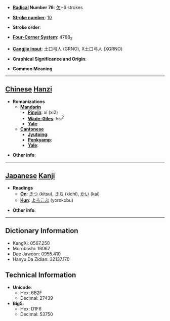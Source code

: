 * '''[[Wiktionary:Chinese radical index| Radical]] Number 76''': [[Wiktionary:Chinese radical index 欠|欠]]+6 strokes

* '''[[Wiktionary:Chinese total strokes index|Stroke number]]''': [[Wiktionary:Chinese total strokes index 10|10]]

* '''Stroke order''': 

* '''[[Wiktionary:Chinese four corner index|Four-Corner System]]''': 4768<sub>2</sub>

* '''[[Wiktionary:Chinese Cangjie index|Cangjie input]]''': 土口弓人 (GRNO), X土口弓人 (XGRNO)

* '''Graphical Significance and Origin''': 

* '''Common Meaning'''

----

== [[Chinese]] [[Hanzi]] ==

* '''Romanizations'''
** '''[[Mandarin]]'''
*** '''[[Pinyin]]''': xí (xi2)
*** '''[[Wade-Giles]]''': hsi<sup>2</sup>
*** '''[[Yale]]''': 
** '''[[Cantonese]]'''
*** '''[[Jyutping]]''':
*** '''[[Penkyamp]]''': 
*** '''[[Yale]]''': 

* '''Other info''': 

----

== [[Japanese]] [[Kanji]] ==

* '''Readings'''
** '''[[On]]''': [[きつ]] (kitsu), [[きち]] (kichi), [[かい]] (kai)
** '''[[Kun]]''': [[よろこぶ]] (yorokobu)

* '''Other info''':  

----

== Dictionary Information ==

* KangXi: 0567.250
* Morobashi: 16067
* Dae Jaweon: 0955.410
* Hanyu Da Zidian: 32137.170

== Technical Information ==

* '''Unicode''':
** Hex: 6B2F
** Decimal: 27439
* '''Big5''':
** Hex: D1F6
** Decimal: 53750